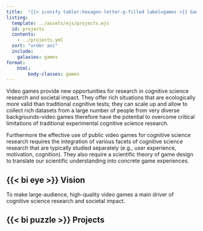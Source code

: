 ```yaml
---
title:  "{{< iconify tabler:hexagon-letter-g-filled label=games >}} Games"
listing:
  template: ../assets/ejs/projects.ejs
  id: projects
  contents: 
    - ../projects.yml
  sort: "order asc"
  include:
    galaxies: games
format:
    html:
        body-classes: games
---
```


Video games provide new opportunities for research in cognitive science research and societal impact. They offer rich situations that are ecologically more valid than traditional cognitive tests; they can scale up and allow to collect rich datasets from a large number of people from very diverse backgrounds--video games therefore have the potential to overcome critical limitations of traditional experimental cognitive science research.

Furthermore the effective use of public video games for cognitive science research requires the integration of various facets of cognitive science research that are typically studied separately (e.g., user experience, motivation, cognition). They also require a scientific theory of game design to translate our scientific understanding into concrete game experiences. 

## {{< bi eye >}}  Vision  
To make large-audience, high-quality video games a main driver of cognitive science research and societal impact.

##  {{< bi puzzle >}} Projects

::: {#projects}
:::
